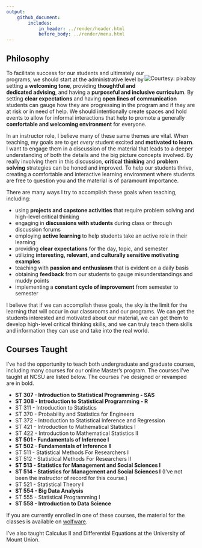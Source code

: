 ```yaml
---
output: 
    github_document:
        includes: 
            in_header: ../render/header.html
            before_body: ../render/menu.html
---
```


## Philosophy

<div style = "float: right;">
<img src = "../images/question.png" alt = "Courtesy: pixabay">
</div> 

To facilitate success for our students and ultimately our programs, we should start at the administrative level by setting a **welcoming tone**, providing **thoughtful and dedicated advising**, and having a **purposeful and inclusive curriculum**.  By setting **clear expectations** and having **open lines of communication** students can gauge how they are progressing in the program and if they are at risk or in need of help.  We should intentionally create spaces and hold events to allow for informal interactions that help to promote a generally **comfortable and welcoming environment** for everyone.

In an instructor role, I believe many of these same themes are vital.  When teaching, my goals are to get *every* student excited and **motivated to learn**.  I want to engage them in a discussion of the material that leads to a deeper understanding of both the details and the big picture concepts involved. By really involving them in this discussion, **critical thinking** and **problem solving** strategies can be honed and improved.  To help our students thrive, creating a comfortable and interactive learning environment where students are free to question you and the material is of paramount importance.  

There are many ways I try to accomplish these goals when teaching, including:  

- using **projects and capstone activities** that require problem solving and high-level critical thinking
- engaging in **discussions with students** during class or through discussion forums  
- employing **active learning** to help students take an active role in their learning
- providing **clear expectations** for the day, topic, and semester 
- utilizing **interesting, relevant, and culturally sensitive motivating examples**
- teaching with **passion and enthusiasm** that is evident on a daily basis
- obtaining **feedback** from our students to gauge misunderstandings and muddy points
- implementing a **constant cycle of improvement** from semester to semester

I believe that if we can accomplish these goals, the sky is the limit for the learning that will occur in our classrooms and our programs. We can get the students interested and motivated about our material, we can get them to develop high-level critical thinking skills, and we can truly teach them skills and information they can use and take into the real world. 

## Courses Taught 

I've had the opportunity to teach both undergraduate and graduate courses, including many courses for our online Master's program. The courses I've taught at NCSU are listed below.  The courses I've designed or revamped are in bold.

- **ST 307 - Introduction to Statistical Programming - SAS**
- **ST 308 - Introduction to Statistical Programming - R**
- ST 311 - Introduction to Statistics
- ST 370 - Probability and Statistics for Engineers
- ST 372 - Introduction to Statistical Inference and Regression
- ST 421 - Introduction to Mathematical Statistics I
- ST 422 - Introduction to Mathematical Statistics II
- **ST 501 - Fundamentals of Inference I**
- **ST 502 - Fundamentals of Inference II**
- ST 511 - Statistical Methods For Researchers I
- ST 512 - Statistical Methods For Researchers II
- **ST 513 - Statistics for Management and Social Sciences I**
- **ST 514 - Statistics for Management and Social Sciences I** (I've not been the instructor of record for this course.)
- ST 521 - Statistical Theory I
- **ST 554 - Big Data Analysis**
- ST 555 - Statistical Programming I
- **ST 558 - Introduction to Data Science**

If you are currently enrolled in one of these courses, the material for the classes is available on [wolfware](wolfware.ncsu.edu).

I've also taught Calculus II and Differential Equations at the University of Mount Union.

